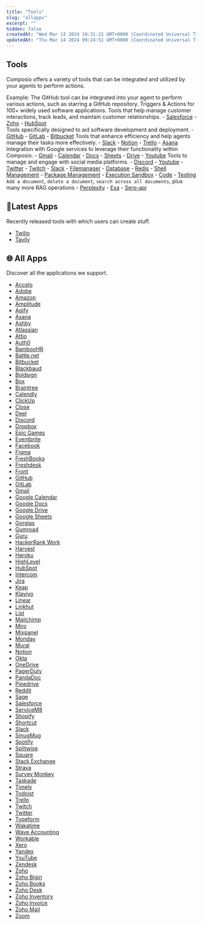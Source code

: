 ```yaml
---
title: "Tools"
slug: "allapps"
excerpt: ""
hidden: false
createdAt: "Wed Mar 13 2024 10:31:22 GMT+0000 (Coordinated Universal Time)"
updatedAt: "Thu Mar 14 2024 09:24:51 GMT+0000 (Coordinated Universal Time)"
---
```

## Tools
Composio offers a variety of tools that can be integrated and utilized by your agents to perform actions.

Example: 
The GitHub tool can be integrated into your agent to perform various actions, such as starring a GitHub repository.
<Tabs>
  <Tab title="Software Tools">
    Triggers & Actions for 100+ widely used software applications.
    <AccordionGroup title="Category of application">
      <Accordion title="CRM">
      Tools that help manage customer interactions, track leads, and maintain customer relationships.
        - [Salesforce](/apps/salesforce) 
        - [Zoho](/apps/zoho)
        - [HubSpot](/apps/hubspot)      
      </Accordion>
      <Accordion title="Devtools">
      Tools specifically designed to aid software development and deployment.
        - [GitHub](/apps/github)
        - [GitLab](/apps/gitlab)
        - [Bitbucket](/apps/bitbucket)
      </Accordion>
      <Accordion title="Productivity">
      Tools that enhance efficiency and help agents manage their tasks more effectively.
        - [Slack](/apps/slack)
        - [Notion](/apps/notion)
        - [Trello](/apps/trello)
        - [Asana](/apps/asana)
      </Accordion>
      <Accordion title="Google Apps">
      Integration with Google services to leverage their functionality within Composio.
        - [Gmail](/apps/gmail)
        - [Calendar](/apps/google-calendar)
        - [Docs](/apps/google-docs)
        - [Sheets](/apps/google-sheets)
        - [Drive](/apps/google-drive)
        - [Youtube](/apps/youtube)
      </Accordion>
      <Accordion title="Social">
      Tools to manage and engage with social media platforms.
        - [Discord](/apps/discord)
        - [Youtube](/apps/youtube)
        - [Twitter](/apps/twitter)
        - [Twitch](/apps/twitch)
        - [Slack](/apps/slack)
      </Accordion>
    </AccordionGroup>
  </Tab>
  <Tab title="System Tools">
    - [Filemanager]()
    - [Database]()
    - [Redis]() 
  </Tab>
  <Tab title="Code Interpreter">
    - [Shell Management]()
    - [Package Management]()
    - [Execution Sandbox]()
    - [Code]()
    - [Testing]() 
  </Tab>
  <Tab title="RAG Tools">
    `Add a document`, `delete a document`, `search across all documents`, plus
    many more RAG operations
  </Tab>
  <Tab title="Search Tools">
    - [Perplexity]()
    - [Exa]()
    - [Serp-api]()   
  </Tab>
</Tabs>


## 🌟Latest Apps
Recently released tools with which users can create stuff.
- [Twilio]()
- [Tavily]()









## 🌐 All Apps
Discover all the applications we support.

- [Accelo](/apps/accelo)
- [Adobe](/apps/adobe)
- [Amazon](/apps/amazon)
- [Amplitude](/apps/amplitude)
- [Apify](/apps/apify)
- [Asana](/apps/asana)
- [Ashby](/apps/ashby)
- [Atlassian](/apps/atlassian)
- [Attio](/apps/attio)
- [Auth0](/apps/auth0)
- [BambooHR](/apps/bamboohr)
- [Battle.net](/apps/battle-net)
- [Bitbucket](/apps/bitbucket)
- [Blackbaud](/apps/blackbaud)
- [Boldsign](/apps/boldsign)
- [Box](/apps/box)
- [Braintree](/apps/braintree)
- [Calendly](/apps/calendly)
- [ClickUp](/apps/clickup)
- [Close](/apps/close)
- [Deel](/apps/deel)
- [Discord](/apps/discord)
- [Dropbox](/apps/dropbox)
- [Epic Games](/apps/epic-games)
- [Eventbrite](/apps/eventbrite)
- [Facebook](/apps/facebook)
- [Figma](/apps/figma)
- [FreshBooks](/apps/freshbooks)
- [Freshdesk](/apps/freshdesk)
- [Front](/apps/front)
- [GitHub](/apps/github)
- [GitLab](/apps/gitlab)
- [Gmail](/apps/gmail)
- [Google Calendar](/apps/google-calendar)
- [Google Docs](/apps/google-docs)
- [Google Drive](/apps/google-drive)
- [Google Sheets](/apps/google-sheets)
- [Gorgias](/apps/gorgias)
- [Gumroad](/apps/gumroad)
- [Guru](/apps/guru)
- [HackerRank Work](/apps/hackerrank-work)
- [Harvest](/apps/harvest)
- [Heroku](/apps/heroku)
- [HighLevel](/apps/highlevel)
- [HubSpot](/apps/hubspot)
- [Intercom](/apps/intercom)
- [Jira](/apps/jira)
- [Keap](/apps/keap)
- [Klaviyo](/apps/klaviyo)
- [Linear](/apps/linear)
- [Linkhut](/apps/linkhut)
- [List](/apps/list)
- [Mailchimp](/apps/mailchimp)
- [Miro](/apps/miro)
- [Mixpanel](/apps/mixpanel)
- [Monday](/apps/monday)
- [Mural](/apps/mural)
- [Notion](/apps/notion)
- [Okta](/apps/okta)
- [OneDrive](/apps/one-drive)
- [PagerDuty](/apps/pagerduty)
- [PandaDoc](/apps/pandadoc)
- [Pipedrive](/apps/pipedrive)
- [Reddit](/apps/reddit)
- [Sage](/apps/sage)
- [Salesforce](/apps/salesforce)
- [ServiceM8](/apps/servicem8)
- [Shopify](/apps/shopify)
- [Shortcut](/apps/shortcut)
- [Slack](/apps/slack)
- [SmugMug](/apps/smugmug)
- [Spotify](/apps/spotify)
- [Splitwise](/apps/splitwise)
- [Square](/apps/square)
- [Stack Exchange](/apps/stack-exchange)
- [Strava](/apps/strava)
- [Survey Monkey](/apps/survey-monkey)
- [Taskade](/apps/taskade)
- [Timely](/apps/timely)
- [Todoist](/apps/todoist)
- [Trello](/apps/trello)
- [Twitch](/apps/twitch)
- [Twitter](/apps/twitter)
- [Typeform](/apps/typeform)
- [Wakatime](/apps/wakatime)
- [Wave Accounting](/apps/wave-accounting)
- [Workable](/apps/workable)
- [Xero](/apps/xero)
- [Yandex](/apps/yandex)
- [YouTube](/apps/youtube)
- [Zendesk](/apps/zendesk)
- [Zoho](/apps/zoho)
- [Zoho Bigin](/apps/zoho-bigin)
- [Zoho Books](/apps/zoho-books)
- [Zoho Desk](/apps/zoho-desk)
- [Zoho Inventory](/apps/zoho-inventory)
- [Zoho Invoice](/apps/zoho-invoice)
- [Zoho Mail](/apps/zoho-mail)
- [Zoom](/apps/zoom)
